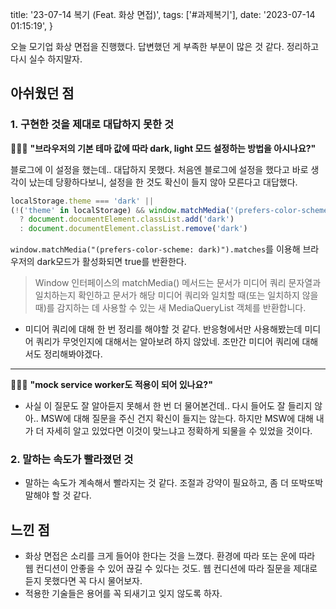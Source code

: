   title: '23-07-14 복기 (Feat. 화상 면접)',
  tags: ['#과제복기'],
  date: '2023-07-14 01:15:19',
}

오늘 모기업 화상 면접을 진행했다. 답변했던 게 부족한 부분이 많은 것 같다. 정리하고 다시 실수 하지말자.

## 아쉬웠던 점

### 1. 구현한 것을 제대로 대답하지 못한 것

🧑🏻‍💻 **"브라우저의 기본 테마 값에 따라 dark, light 모드 설정하는 방법을 아시나요?"**

블로그에 이 설정을 했는데.. 대답하지 못했다. 처음엔 블로그에 설정을 했다고 바로 생각이 났는데 당황하다보니, 설정을 한 것도 확신이 들지 않아 모른다고 대답했다.

```js
localStorage.theme === 'dark' ||
(!('theme' in localStorage) && window.matchMedia('(prefers-color-scheme: dark)').matches)
  ? document.documentElement.classList.add('dark')
  : document.documentElement.classList.remove('dark')
```

`window.matchMedia("(prefers-color-scheme: dark)").matches`를 이용해 브라우저의 dark모드가 활성화되면 true를 반환한다.

> Window 인터페이스의 matchMedia() 메서드는 문서가 미디어 쿼리 문자열과 일치하는지 확인하고 문서가 해당 미디어 쿼리와 일치할 때(또는 일치하지 않을 때)를 감지하는 데 사용할 수 있는 새 MediaQueryList 객체를 반환합니다.

- 미디어 쿼리에 대해 한 번 정리를 해야할 것 같다. 반응형에서만 사용해봤는데 미디어 쿼리가 무엇인지에 대해서는 알아보려 하지 않았네. 조만간 미디어 쿼리에 대해서도 정리해봐야겠다.

---

🧑🏻‍💻 **"mock service worker도 적용이 되어 있나요?"**

- 사실 이 질문도 잘 알아듣지 못해서 한 번 더 물어본건데.. 다시 들어도 잘 들리지 않아.. MSW에 대해 질문을 주신 건지 확신이 들지는 않는다. 하지만 MSW에 대해 내가 더 자세히 알고 있었다면 이것이 맞느냐고 정확하게 되물을 수 있었을 것이다.

### 2. 말하는 속도가 빨라졌던 것

- 말하는 속도가 계속해서 빨라지는 것 같다. 조절과 강약이 필요하고, 좀 더 또박또박 말해야 할 것 같다.

## 느낀 점

- 화상 면접은 소리를 크게 들어야 한다는 것을 느꼈다. 환경에 따라 또는 운에 따라 웹 컨디션이 안좋을 수 있어 끊길 수 있다는 것도. 웹 컨디션에 따라 질문을 제대로 듣지 못했다면 꼭 다시 물어보자.
- 적용한 기술들은 용어를 꼭 되새기고 잊지 않도록 하자.
